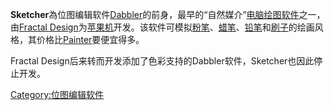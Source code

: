 {{NoteTA
|G1=IT
|1=zh-tw:麥金塔電腦; zh-cn:苹果机; zh-hk:蘋果機;
}}
'''Sketcher'''為位图编辑软件[[Dabbler|Dabbler]]的前身，最早的“自然媒介”[[电脑|电脑]][[绘图软件|绘图软件]]之一，由[[Fractal_Design|Fractal Design]]为[[苹果机|苹果机]]开发。该软件可模拟[[粉笔|粉笔]]、[[蜡笔|蜡笔]]、[[铅笔|铅笔]]和[[刷子|刷子]]的绘画风格，其价格比[[Painter|Painter]]要便宜得多。

Fractal Design后来转而开发添加了色彩支持的Dabbler软件，Sketcher也因此停止开发。

[[Category:位图编辑软件|Category:位图编辑软件]]